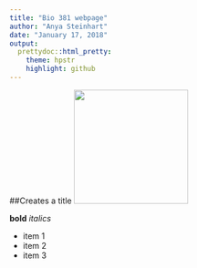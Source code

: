 ```yaml
---
title: "Bio 381 webpage"
author: "Anya Steinhart"
date: "January 17, 2018"
output:
  prettydoc::html_pretty:
    theme: hpstr
    highlight: github
---
```


##Creates a title
<img src="IMG_1606.jpg" width="200" height="200" />


**bold**
*italics*

* item 1
* item 2
* item 3 
